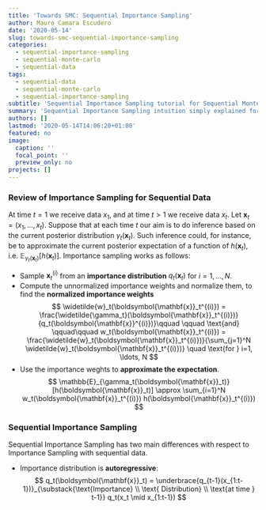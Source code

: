```yaml
---
title: 'Towards SMC: Sequential Importance Sampling'
author: Mauro Camara Escudero
date: '2020-05-14'
slug: towards-smc-sequential-importance-sampling
categories:
  - sequential-importance-sampling
  - sequential-monte-carlo
  - sequential-data
tags:
  - sequential-data
  - sequential-monte-carlo
  - sequential-importance-sampling
subtitle: 'Sequential Importance Sampling tutorial for Sequential Monte Carlo (SMC)'
summary: 'Sequential Importance Sampling intuition simply explained for SMC'
authors: []
lastmod: '2020-05-14T14:06:20+01:00'
featured: no
image:
  caption: ''
  focal_point: ''
  preview_only: no
projects: []
---
```

\newcommand{\vect}[1]{\boldsymbol{\mathbf{#1}}}
\newcommand{\vtheta}{\vect{\theta}}
\newcommand{\vy}{\vect{y}}
\newcommand{\Ebb}{\mathbb{E}}
\newcommand{\vx}{\vect{x}}

### Review of Importance Sampling for Sequential Data
At time $t=1$ we receive data $x_1$, and at time $t>1$ we receive data $x_t$. Let $\vx_t=(x_1, \ldots, x_t)$. Suppose that at each time $t$ our aim is to do inference based on the current posterior distribution $\gamma_t(\vx_t)$. Such inference could, for instance, be to approximate the current posterior expectation of a function of $h(\vx_t)$, i.e. $\Ebb_{\gamma_t(\vx_t)}[h(\vx_t)]$. Importance sampling works as follows:

- Sample $\vx_t^{(i)}$ from an **importance distribution** $q_t(\vx_t)$ for $i=1, \ldots, N$.
- Compute the unnormalized importance weights and normalize them, to find the **normalized importance weights**
$$
\widetilde{w}_t(\vx_t^{(i)}) = \frac{\widetilde{\gamma_t}(\vx_t^{(i)})}{q_t(\vx^{(i)})}\qquad \qquad \text{and} \qquad\qquad w_t(\vx_t^{(i)}) = \frac{\widetilde{w}_t(\vx_t^{(i)})}{\sum_{j=1}^N \widetilde{w}_t(\vx_t^{(i)})}  \quad \text{for } i=1, \ldots, N
$$
- Use the importance weghts to **approximate the expectation**.
$$
\Ebb_{\gamma_t(\vx_t)}[h(\vx_t)] \approx \sum_{i=1}^N w_t(\vx_t^{(i)}) h(\vx_t^{(i)})
$$

### Sequential Importance Sampling
Sequential Importance Sampling has two main differences with respect to Importance Sampling with sequential data.

- Importance distribution is **autoregressive**:
$$
q_t(\vx_t) = \underbrace{q_{t-1}(x_{1:t-1})}_{\substack{\text{Importance} \\ \text{ Distribution} \\ \text{at time } t-1}} q_t(x_t \mid x_{1:t-1})
$$



